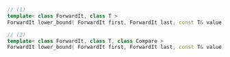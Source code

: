 ```cpp
// (1)
template< class ForwardIt, class T >
ForwardIt lower_bound( ForwardIt first, ForwardIt last, const T& value );

// (2)
template< class ForwardIt, class T, class Compare >
ForwardIt lower_bound( ForwardIt first, ForwardIt last, const T& value, Compare comp );
```
